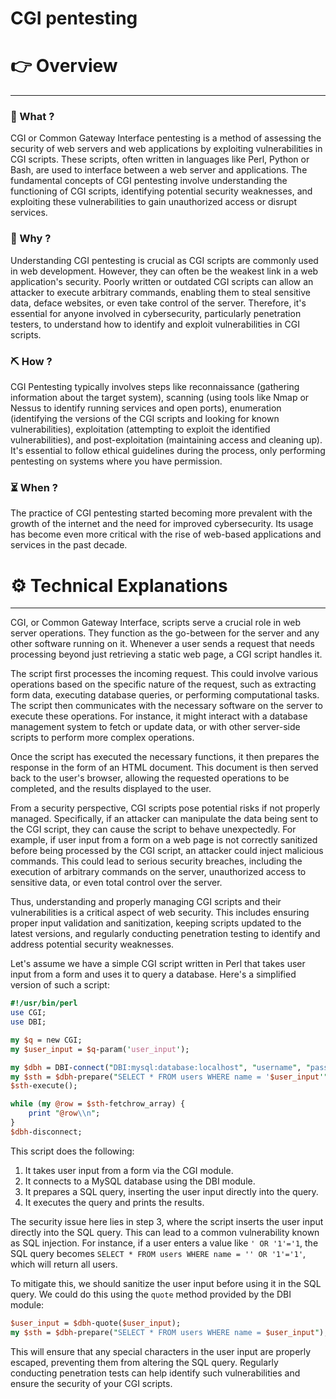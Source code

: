 # CGI pentesting


# 👉 Overview

---

### 👀 What ?

CGI or Common Gateway Interface pentesting is a method of assessing the security of web servers and web applications by exploiting vulnerabilities in CGI scripts. These scripts, often written in languages like Perl, Python or Bash, are used to interface between a web server and applications. The fundamental concepts of CGI pentesting involve understanding the functioning of CGI scripts, identifying potential security weaknesses, and exploiting these vulnerabilities to gain unauthorized access or disrupt services.


### 🧐 Why ?

Understanding CGI pentesting is crucial as CGI scripts are commonly used in web development. However, they can often be the weakest link in a web application's security. Poorly written or outdated CGI scripts can allow an attacker to execute arbitrary commands, enabling them to steal sensitive data, deface websites, or even take control of the server. Therefore, it's essential for anyone involved in cybersecurity, particularly penetration testers, to understand how to identify and exploit vulnerabilities in CGI scripts.


### ⛏️ How ?

CGI Pentesting typically involves steps like reconnaissance (gathering information about the target system), scanning (using tools like Nmap or Nessus to identify running services and open ports), enumeration (identifying the versions of the CGI scripts and looking for known vulnerabilities), exploitation (attempting to exploit the identified vulnerabilities), and post-exploitation (maintaining access and cleaning up). It's essential to follow ethical guidelines during the process, only performing pentesting on systems where you have permission.


### ⏳ When ?

The practice of CGI pentesting started becoming more prevalent with the growth of the internet and the need for improved cybersecurity. Its usage has become even more critical with the rise of web-based applications and services in the past decade.


# ⚙️ Technical Explanations

---

CGI, or Common Gateway Interface, scripts serve a crucial role in web server operations. They function as the go-between for the server and any other software running on it. Whenever a user sends a request that needs processing beyond just retrieving a static web page, a CGI script handles it.

The script first processes the incoming request. This could involve various operations based on the specific nature of the request, such as extracting form data, executing database queries, or performing computational tasks. The script then communicates with the necessary software on the server to execute these operations. For instance, it might interact with a database management system to fetch or update data, or with other server-side scripts to perform more complex operations.

Once the script has executed the necessary functions, it then prepares the response in the form of an HTML document. This document is then served back to the user's browser, allowing the requested operations to be completed, and the results displayed to the user.

From a security perspective, CGI scripts pose potential risks if not properly managed. Specifically, if an attacker can manipulate the data being sent to the CGI script, they can cause the script to behave unexpectedly. For example, if user input from a form on a web page is not correctly sanitized before being processed by the CGI script, an attacker could inject malicious commands. This could lead to serious security breaches, including the execution of arbitrary commands on the server, unauthorized access to sensitive data, or even total control over the server.

Thus, understanding and properly managing CGI scripts and their vulnerabilities is a critical aspect of web security. This includes ensuring proper input validation and sanitization, keeping scripts updated to the latest versions, and regularly conducting penetration testing to identify and address potential security weaknesses.

Let's assume we have a simple CGI script written in Perl that takes user input from a form and uses it to query a database. Here's a simplified version of such a script:

```perl
#!/usr/bin/perl
use CGI;
use DBI;

my $q = new CGI;
my $user_input = $q-param('user_input');

my $dbh = DBI-connect("DBI:mysql:database:localhost", "username", "password");
my $sth = $dbh-prepare("SELECT * FROM users WHERE name = '$user_input'");
$sth-execute();

while (my @row = $sth-fetchrow_array) {
    print "@row\\n";
}
$dbh-disconnect;

```

This script does the following:

1. It takes user input from a form via the CGI module.
2. It connects to a MySQL database using the DBI module.
3. It prepares a SQL query, inserting the user input directly into the query.
4. It executes the query and prints the results.

The security issue here lies in step 3, where the script inserts the user input directly into the SQL query. This can lead to a common vulnerability known as SQL injection. For instance, if a user enters a value like `' OR '1'='1`, the SQL query becomes `SELECT * FROM users WHERE name = '' OR '1'='1'`, which will return all users.

To mitigate this, we should sanitize the user input before using it in the SQL query. We could do this using the `quote` method provided by the DBI module:

```perl
$user_input = $dbh-quote($user_input);
my $sth = $dbh-prepare("SELECT * FROM users WHERE name = $user_input");

```

This will ensure that any special characters in the user input are properly escaped, preventing them from altering the SQL query. Regularly conducting penetration tests can help identify such vulnerabilities and ensure the security of your CGI scripts.
